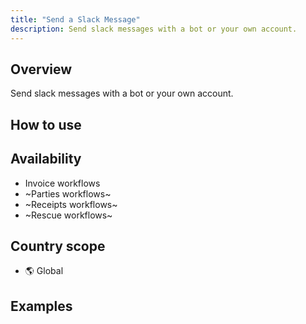 ```yaml
---
title: "Send a Slack Message"
description: Send slack messages with a bot or your own account.
---
```


## Overview

Send slack messages with a bot or your own account.

## How to use

<Steps>
	<Step title="Step 1">
	</Step>
	<Step title="Step 2">
	</Step>
</Steps>

## Availability

* Invoice workflows
* ~Parties workflows~
* ~Receipts workflows~
* ~Rescue workflows~

## Country scope

* 🌎 Global


## Examples